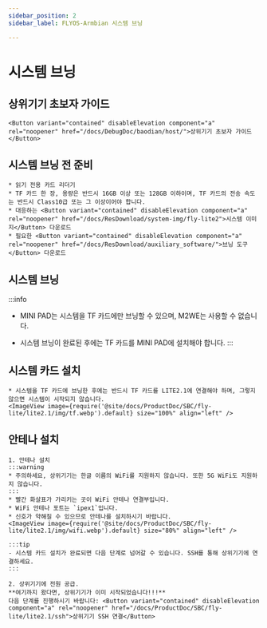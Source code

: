 ```yaml
---
sidebar_position: 2
sidebar_label: FLYOS-Armbian 시스템 브닝

---
```



# 시스템 브닝

## 상위기기 초보자 가이드

    <Button variant="contained" disableElevation component="a" rel="noopener" href="/docs/DebugDoc/baodian/host/">상위기기 초보자 가이드</Button>

## 시스템 브닝 전 준비

    * 읽기 전용 카드 리더기
    * TF 카드 한 장, 용량은 반드시 16GB 이상 또는 128GB 이하이며, TF 카드의 전송 속도는 반드시 Class10급 또는 그 이상이어야 합니다.
    * 대응하는 <Button variant="contained" disableElevation component="a" rel="noopener" href="/docs/ResDownload/system-img/fly-lite2">시스템 이미지</Button> 다운로드
    * 필요한 <Button variant="contained" disableElevation component="a" rel="noopener" href="/docs/ResDownload/auxiliary_software/">브닝 도구</Button> 다운로드

## 시스템 브닝
:::info
* MINI PAD는 시스템을 TF 카드에만 브닝할 수 있으며, M2WE는 사용할 수 없습니다.
* 시스템 브닝이 완료된 후에는 TF 카드를 MINI PAD에 설치해야 합니다.
:::
    
    <TF />

## 시스템 카드 설치

    * 시스템을 TF 카드에 브닝한 후에는 반드시 TF 카드를 LITE2.1에 연결해야 하며, 그렇지 않으면 시스템이 시작되지 않습니다.
    <ImageView image={require('@site/docs/ProductDoc/SBC/fly-lite/lite2.1/img/tf.webp').default} size="100%" align="left" />  

## 안테나 설치

    1. 안테나 설치
    :::warning
    * 주의하세요, 상위기기는 한글 이름의 WiFi를 지원하지 않습니다. 또한 5G WiFi도 지원하지 않습니다.
    :::
    * 빨간 화살표가 가리키는 곳이 WiFi 안테나 연결부입니다.
    * WiFi 안테나 포트는 `ipex1`입니다.
    * 신호가 약해질 수 있으므로 안테나를 설치하시기 바랍니다.
    <ImageView image={require('@site/docs/ProductDoc/SBC/fly-lite/lite2.1/img/wifi.webp').default} size="80%" align="left" /> 

    :::tip
    - 시스템 카드 설치가 완료되면 다음 단계로 넘어갈 수 있습니다. SSH를 통해 상위기기에 연결하세요.
    :::

    2. 상위기기에 전원 공급.  
    **여기까지 왔다면, 상위기기가 이미 시작되었습니다!!!**  
    다음 단계를 진행하시기 바랍니다: <Button variant="contained" disableElevation component="a" rel="noopener" href="/docs/ProductDoc/SBC/fly-lite/lite2.1/ssh">상위기기 SSH 연결</Button>
